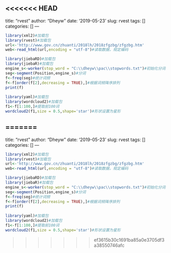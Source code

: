 <<<<<<< HEAD
---
title: "rvest"
author: "Dheyw"
date: '2019-05-23'
slug: rvest
tags: []
categories: []
---
```r
library(xml2)#加载包
library(rvest)#加载包
url<-'http://www.gov.cn/zhuanti/2018lh/2018zfgzbg/zfgzbg.htm'
web<-read_html(url,encoding = "utf-8")#读取数据，规定编码

library(jiebaRD)#加载包
library(jiebaR)#加载包
engine_s<-worker(stop_word = "C:\\dheyw\\pac\\stopwords.txt")#初始化分词引擎并加载停用词。
seg<-segment(Position,engine_s)#分词
f<-freq(seg)#统计词频
f<-f[order(f[2],decreasing = TRUE),]#根据词频降序排列
print(f)
 
library(yaml)#加载包
library(wordcloud2)#加载包
f1<-f[1:100,]#提取前100词
wordcloud2(f1,size = 0.5,shape='star')#形状设置为星形

```

=======
---
title: "rvest"
author: "Dheyw"
date: '2019-05-23'
slug: rvest
tags: []
categories: []
---
```{r}
library(xml2)#加载包
library(rvest)#加载包
url<-'http://www.gov.cn/zhuanti/2018lh/2018zfgzbg/zfgzbg.htm'
web<-read_html(url,encoding = "utf-8")#读取数据，规定编码

library(jiebaRD)#加载包
library(jiebaR)#加载包
engine_s<-worker(stop_word = "C:\\dheyw\\pac\\stopwords.txt")#初始化分词引擎并加载停用词。
seg<-segment(Position,engine_s)#分词
f<-freq(seg)#统计词频
f<-f[order(f[2],decreasing = TRUE),]#根据词频降序排列
print(f)
 
library(yaml)#加载包
library(wordcloud2)#加载包
f1<-f[1:100,]#提取前100词
wordcloud2(f1,size = 0.5,shape='star')#形状设置为星形

```

>>>>>>> ef3615b30c1691ba85a0e3705df3a38550746afc

